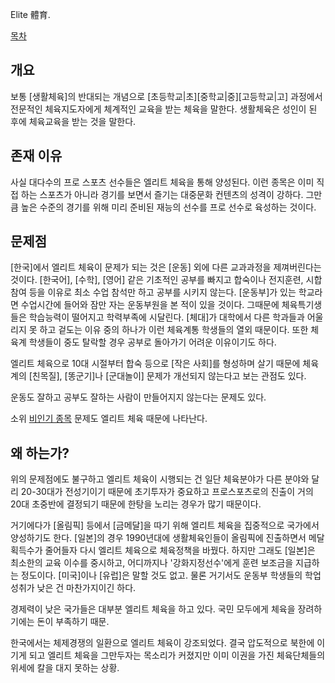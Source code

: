 Elite 體育. 

[[목차]]
== 개요 ==
보통 [생활체육]의 반대되는 개념으로 [초등학교|초][중학교|중][고등학교|고] 과정에서 전문적인 체육지도자에게 체계적인 교육을 받는 체육을 말한다. 생활체육은 성인이 된 후에 체육교육을 받는 것을 말한다.
== 존재 이유 ==
사실 대다수의 프로 스포츠 선수들은 엘리트 체육을 통해 양성된다. 이런 종목은 이미 직접 하는 스포츠가 아니라 경기를 보면서 즐기는 대중문화 컨텐츠의 성격이 강하다. 그만큼 높은 수준의 경기를 위해 미리 준비된 재능의 선수를 프로 선수로 육성하는 것이다.
== 문제점 ==
[한국]에서 엘리트 체육이 문제가 되는 것은 [운동] 외에 다른 교과과정을 제껴버린다는 것이다. [한국어], [수학], [영어] 같은 기초적인 공부를 빠지고 합숙이나 전지훈련, 시합 참여 등을 이유로 최소 수업 참석만 하고 공부를 시키지 않는다. [운동부]가 있는 학교라면 수업시간에 들어와 잠만 자는 운동부원을 본 적이 있을 것이다. 그때문에 체육특기생들은 학습능력이 떨어지고 학력부족에 시달린다. [체대]가 대학에서 다른 학과들과 어울리지 못 하고 겉도는 이유 중의 하나가 이런 체육계통 학생들의 열외 때문이다. 또한 체육계 학생들이 중도 탈락할 경우 공부로 돌아가기 어려운 이유이기도 하다.

엘리트 체육으로 10대 시절부터 합숙 등으로 [작은 사회]를 형성하며 살기 때문에 체육계의 [친목질], [똥군기]나 [군대놀이] 문제가 개선되지 않는다고 보는 관점도 있다.

운동도 잘하고 공부도 잘하는 사람이 만들어지지 않는다는 문제도 있다.

소위 [[비인기 종목]] 문제도 엘리트 체육 때문에 나타난다.
== 왜 하는가? ==
위의 문제점에도 불구하고 엘리트 체육이 시행되는 건 일단 체육분야가 다른 분야와 달리 20-30대가 전성기이기 때문에 초기투자가 중요하고 프로스포츠로의 진출이 거의 20대 초중반에 결정되기 때문에 한탕을 노리는 경우가 많기 때문이다. 

거기에다가 [올림픽] 등에서 [금메달]을 따기 위해 엘리트 체육을 집중적으로 국가에서 양성하기도 한다. [일본]의 경우 1990년대에 생활체육인들이 올림픽에 진출하면서 메달 획득수가 줄어들자 다시 엘리트 체육으로 체육정책을 바꿨다. 하지만 그래도 [일본]은 최소한의 교육 이수를 중시하고, 어디까지나 '강화지정선수'에게 훈련 보조금을 지급하는 정도이다. [미국]이나 [유럽]은 말할 것도 없고. 물론 거기서도 운동부 학생들의 학업성취가 낮은 건 마찬가지이긴 하다.

경제력이 낮은 국가들은 대부분 엘리트 체육을 하고 있다. 국민 모두에게 체육을 장려하기에는 돈이 부족하기 때문. 

한국에서는 체제경쟁의 일환으로 엘리트 체육이 강조되었다. 결국 압도적으로 북한에 이기게 되고 엘리트 체육을 그만두자는 목소리가 커졌지만 이미 이권을 가진 체육단체들의 위세에 칼을 대지 못하는 상황. 
